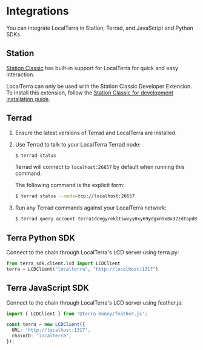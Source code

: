 
# Integrations

You can integrate LocalTerra in Station, Terrad, and JavaScript and Python SDKs.

## Station

[Station Classic](../../learn/station/localterra.mdx) has built-in support for LocalTerra for quick and easy interaction. 

<Admonition type="tip" icon="🛰" title="Station Classic for development">

LocalTerra can only be used with the Station Classic Developer Extension. To install this extension, follow the [Station Classic for development installation guide](../../learn/station/localterra.mdx). 

</Admonition>

## Terrad

1. Ensure the latest versions of Terrad and LocalTerra are installed.

2. Use Terrad to talk to your LocalTerra Terrad node:

   ```sh
   $ terrad status
   ```

   Terrad will connect to `localhost:26657` by default when running this command.

   The following command is the explicit form:

   ```sh
   $ terrad status --node=tcp://localhost:26657
   ```

3. Run any Terrad commands against your LocalTerra network:

   ```sh
   $ terrad query account terra1dcegyrekltswvyy0xy69ydgxn9x8x32zdtapd8
   ```

## Terra Python SDK

Connect to the chain through LocalTerra's LCD server using terra.py:

```python
from terra_sdk.client.lcd import LCDClient
terra = LCDClient("localterra", "http://localhost:1317")
```

## Terra JavaScript SDK

Connect to the chain through LocalTerra's LCD server using feather.js:

```ts
import { LCDClient } from '@terra-money/feather.js';

const terra = new LCDClient({
  URL: 'http://localhost:1317',
  chainID: 'localterra',
});
```
